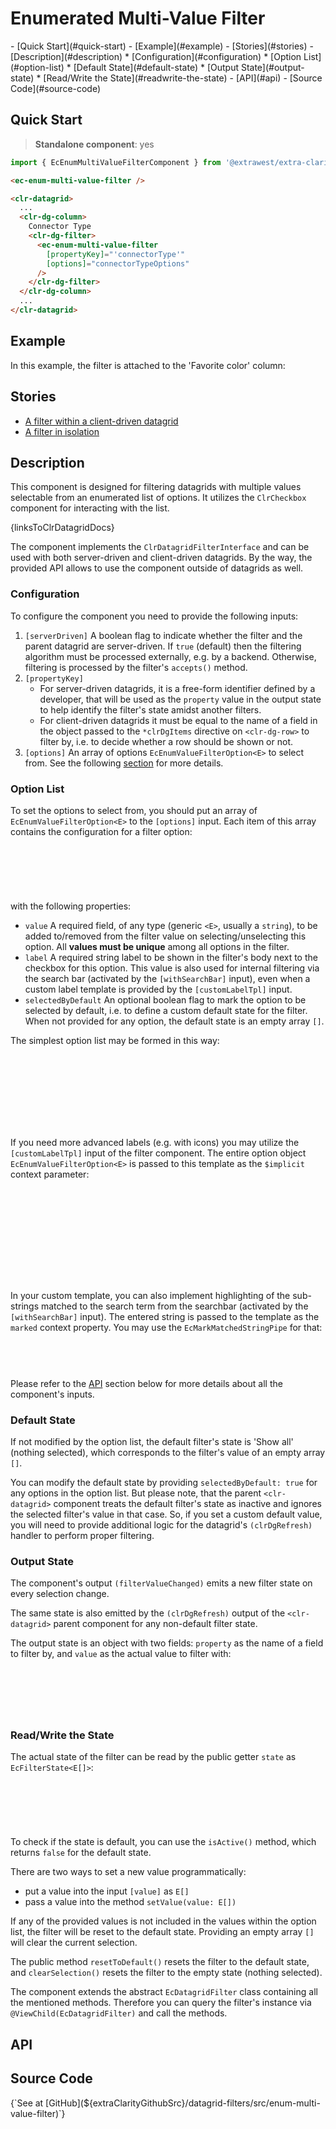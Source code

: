 


<style>
  { docsStylePatch }
</style>

<Meta
  of={FilterStories}
  name="Overview"
/>

# Enumerated Multi-Value Filter

<div className="table-of-contents">
  - [Quick Start](#quick-start)
  - [Example](#example)
  - [Stories](#stories)
  - [Description](#description)
    * [Configuration](#configuration)
    * [Option List](#option-list)
    * [Default State](#default-state)
    * [Output State](#output-state)
    * [Read/Write the State](#readwrite-the-state)
  - [API](#api)
  - [Source Code](#source-code)
</div>

## Quick Start

> **Standalone component**: yes

```typescript
import { EcEnumMultiValueFilterComponent } from '@extrawest/extra-clarity/datagrid-filters';
```
```html
<ec-enum-multi-value-filter />
```
```html
<clr-datagrid>
  ...
  <clr-dg-column>
    Connector Type
    <clr-dg-filter>
      <ec-enum-multi-value-filter
        [propertyKey]="'connectorType'"
        [options]="connectorTypeOptions"
      />
    </clr-dg-filter>
  </clr-dg-column>
  ...
</clr-datagrid>
```

## Example

In this example, the filter is attached to the 'Favorite color' column:

<Canvas of={FilterStories.DocsExampleStory} />

## Stories

* [A filter within a client-driven datagrid](/story/components-datagrid-filters-enum-multi-value-filter--within-datagrid-story)
* [A filter in isolation](/story/components-datagrid-filters-enum-multi-value-filter--filter-itself-story)

## Description

This component is designed for filtering datagrids with multiple values selectable from an enumerated list of options.
It utilizes the `ClrCheckbox` component for interacting with the list.

<Markdown>{linksToClrDatagridDocs}</Markdown>

The component implements the `ClrDatagridFilterInterface` and can be used with both server-driven and client-driven
datagrids. By the way, the provided API allows to use the component outside of datagrids as well.

### Configuration

To configure the component you need to provide the following inputs:

1. `[serverDriven]`  A boolean flag to indicate whether the filter and the parent datagrid are server-driven.
    If `true` (default) then the filtering algorithm must be processed externally, e.g. by a backend.
    Otherwise, filtering is processed by the filter's `accepts()` method.
2. `[propertyKey]`
    * For server-driven datagrids, it is a free-form identifier defined by a developer, that will be used
        as the `property` value in the output state to help identify the filter's state amidst another filters.
    * For client-driven datagrids it must be equal to the name of a field in the object passed to the `*clrDgItems`
        directive on `<clr-dg-row>` to filter by, i.e. to decide whether a row should be shown or not.
3. `[options]` An array of options `EcEnumValueFilterOption<E>` to select from.
    See the following [section](#option-list) for more details.

### Option List

To set the options to select from, you should put an array of `EcEnumValueFilterOption<E>` to the `[options]` input.
Each item of this array contains the configuration for a filter option:

```typescript
export interface EcEnumValueFilterOption<E> {
    value: E;
    label: string;
    selectedByDefault?: boolean;
}
```

with the following properties:
* `value`
    A required field, of any type (generic `<E>`, usually a `string`), to be added to/removed from the filter value
    on selecting/unselecting this option. All **values must be unique** among all options in the filter.
* `label`
    A required string label to be shown in the filter's body next to the checkbox for this option.
    This value is also used for internal filtering via the search bar (activated by the `[withSearchBar]` input),
    even when a custom label template is provided by the `[customLabelTpl]` input.
* `selectedByDefault`
    An optional boolean flag to mark the option to be selected by default,
    i.e. to define a custom default state for the filter.
    When not provided for any option, the default state is an empty array `[]`.

The simplest option list may be formed in this way:

```typescript
const options: EcEnumValueFilterOption<string>[] = ['red','green','blue'].map(value => ({ value, label: value }));

// or hardcoded:
const options: EcEnumValueFilterOption<string>[] = [
  { value: 'red', label: 'Red' },
  { value: 'green', label: 'Green' },
  { value: 'blue', label: 'Blue },
];
```

If you need more advanced labels (e.g. with icons) you may utilize the `[customLabelTpl]` input of the filter component.
The entire option object `EcEnumValueFilterOption<E>` is passed to this template as the `$implicit` context parameter:

```html
<ec-enum-multi-value-filter
  [propertyKey]="'color'"
  [options]="colors"
  [customLabelTpl]="customColorLabel"
/>
...
<ng-template #customColorLabel let-option>
  <span>{{ option.label }}</span>
  <cds-icon shape="mapOptionToCdsIconShape(option)" />
</ng-template>
```

In your custom template, you can also implement highlighting of the sub-strings matched to
the search term from the searchbar (activated by the `[withSearchBar]` input).
The entered string is passed to the template as the `marked` context property.
You may use the `EcMarkMatchedStringPipe` for that:

```html
<ng-template #customLabel let-option let-marked="marked">
  <span [innerHtml]="option.label | markMatched:marked"></span>
</ng-template>
```

Please refer to the [API](#api) section below for more details about all the component's inputs.

### Default State

If not modified by the option list, the default filter's state is 'Show all' (nothing selected),
which corresponds to the filter's value of an empty array `[]`.

You can modify the default state by providing `selectedByDefault: true` for any options in the option list.
But please note, that the parent `<clr-datagrid>` component treats the default filter's state as inactive
and ignores the selected filter's value in that case. So, if you set a custom default value, you will need
to provide additional logic for the datagrid's `(clrDgRefresh)` handler to perform proper filtering.

### Output State

The component's output `(filterValueChanged)` emits a new filter state on every selection change.

The same state is also emitted by the `(clrDgRefresh)` output of the `<clr-datagrid>` parent component for any
non-default filter state.

The output state is an object with two fields: `property` as the name of a field to filter by, and `value` as the
actual value to filter with:

```typescript
// interface EcFilterState<E[]>
{
  property: string | number;
  value: E[];
}
```

### Read/Write the State

The actual state of the filter can be read by the public getter `state` as `EcFilterState<E[]>`:

```html
...
<ec-enum-multi-value-filter #filterByColor />
...
<span>{{ filterByColor.state.value }}</span>
...
```

To check if the state is default, you can use the `isActive()` method, which returns `false` for the default state.

There are two ways to set a new value programmatically:
* put a value into the input `[value]` as `E[]`
* pass a value into the method `setValue(value: E[])`

If any of the provided values is not included in the values within the option list,
the filter will be reset to the default state. Providing an empty array `[]` will clear the current selection.

The public method `resetToDefault()` resets the filter to the default state, and
`clearSelection()` resets the filter to the empty state (nothing selected).

The component extends the abstract `EcDatagridFilter` class containing all the mentioned methods.
Therefore you can query the filter's instance via `@ViewChild(EcDatagridFilter)` and call the methods.

## API

<ArgTypes sort="requiredFirst" />

## Source Code

<Markdown>
  {`See at [GitHub](${extraClarityGithubSrc}/datagrid-filters/src/enum-multi-value-filter)`}
</Markdown>

